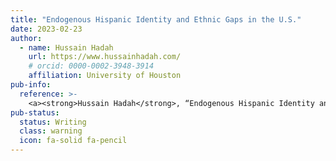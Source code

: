 ```yaml
---
title: "Endogenous Hispanic Identity and Ethnic Gaps in the U.S."
date: 2023-02-23
author:
  - name: Hussain Hadah
    url: https://www.hussainhadah.com/
    # orcid: 0000-0002-3948-3914
    affiliation: University of Houston
pub-info:
  reference: >-
    <a><strong>Hussain Hadah</strong>, “Endogenous Hispanic Identity and Ethnic Gaps in the U.S.,” <em>Works in Progress</em></a>
pub-status: 
  status: Writing
  class: warning
  icon: fa-solid fa-pencil
---
```

